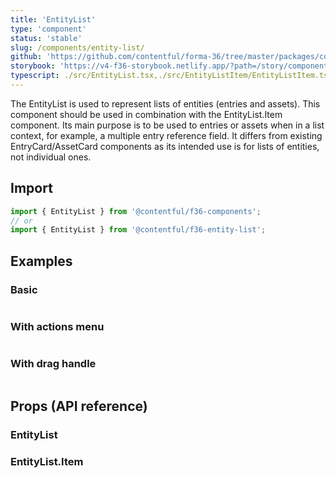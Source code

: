 ```yaml
---
title: 'EntityList'
type: 'component'
status: 'stable'
slug: /components/entity-list/
github: 'https://github.com/contentful/forma-36/tree/master/packages/components/entity-list'
storybook: 'https://v4-f36-storybook.netlify.app/?path=/story/components-entity-list--default'
typescript: ./src/EntityList.tsx,./src/EntityListItem/EntityListItem.tsx
---
```


The EntityList is used to represent lists of entities (entries and assets). This component should be used in combination with the EntityList.Item component. Its main purpose is to be used to entries or assets when in a list context, for example, a multiple entry reference field. It differs from existing EntryCard/AssetCard components as its intended use is for lists of entities, not individual ones.

## Import

```js static=true
import { EntityList } from '@contentful/f36-components';
// or
import { EntityList } from '@contentful/f36-entity-list';
```

## Examples

### Basic

```jsx file=examples/BasicEntityListExample.tsx

```

### With actions menu

```jsx file=examples/EntityListWithActionsMenuExample.tsx

```

### With drag handle

```jsx file=examples/EntityListWithDragHandleExample.tsx

```

## Props (API reference)

### EntityList

<PropsTable of="EntityList" />

### EntityList.Item

<PropsTable of="EntityListItem" />
